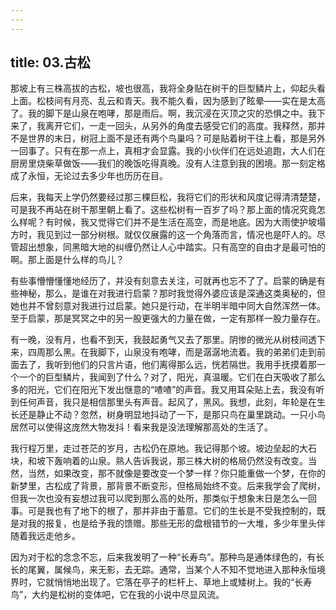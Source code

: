 ```yaml
---
---
---
```

title: 03.古松
---




那坡上有三株高拔的古松，坡也很高，我将全身贴在树干的巨型鳞片上，仰起头看上面。松枝间有月亮、乱云和青天。我不能久看，因为感到了眩晕——实在是太高了。我的脚下是山泉在咆哮，那是雨后。啊，我沉浸在灭顶之灾的恐惧之中。我下来了，我离开它们，一走一回头，从另外的角度去感受它们的高度。我释然，那并不是世界的末日，树冠上面不是还有两个鸟巢吗？可是贴着树干往上看，那是另外一回事了。只有在那一点上，真相才会显露。我的小伙伴们在远处追跑，大人们在厨房里烧柴草做饭——我们的晚饭吃得真晚。没有人注意到我的困境。那一刻定格成了永恒，无论过去多少年也历历在目。

后来，我每天上学仍然要经过那三棵巨松，我将它们的形状和风度记得清清楚楚，可是我不再站在树干那里朝上看了。这些松树有一百岁了吗？那上面的情况究竟怎么样呢？有时候，我又觉得它们并不是生活在高空，而是地底。因为大雨使护坡塌方时，我见到过一部分树根。就仅仅展露的这一个角落而言，情况也是吓人的。尽管超出想象，同黑暗大地的纠缠仍然让人心中踏实。只有高空的自由才是最可怕的啊。那上面是什么样的鸟儿？

有些事懵懵懂懂地经历了，并没有刻意去关注，可就再也忘不了了。启蒙的确是有些神秘，那么，是谁在对我进行启蒙？那时我觉得外婆应该是深通这类奥秘的，但她也并不曾刻意对我进行过启蒙。她只是行动，在半明半暗中同大自然浑然一体。至于启蒙，那是冥冥之中的另一股更强大的力量在做，一定有那样一股力量存在。

有一晚，没有月，也看不到天，我鼓起勇气又去了那里。阴惨的微光从树枝间透下来，四周那么黑。在我脚下，山泉没有咆哮，而是潺潺地流着。我的弟弟们走到前面去了，我听到他们的只言片语，他们离得那么远，恍若隔世。我用手抚摸着那一个一个的巨型鳞片，我闻到了什么？对了，阳光，真温暖。它们在白天吸收了那么多的阳光，它们在阳光下发出惬意的“喳喳”的声音。我又用耳朵贴上去，我没有听到任何声音，我只是相信那里头有声音。起风了，黑风。我想，此刻，年轮是在生长还是静止不动？忽然，树身明显地抖动了一下，是那只鸟在巢里跳动。一只小鸟居然可以使得这庞然大物发抖！看来我是没法理解那高处的生活了。

我行程万里，走过苍茫的岁月，古松仍在原地。我记得那个坡。坡边垒起的大石块，和坡下轰响着的山泉。熟人告诉我说，那三株大树的格局仍然没有改变。当然，当然，如果改变，那不就像是要改变一个梦一样？你只能重做一个梦，在你的新梦里，古松成了背景，那背景不断变形，但格局始终不变。后来我学会了爬树，但我一次也没有妄想过我可以爬到那么高的处所，那类似于想象末日是怎么一回事。可是我也有了地下的根了，那并非由于蓄意。它们的生长是不受我控制的，既是对我的报复，也是给予我的馈赠。那些无形的盘根错节的一大堆，多少年里头伴随着我远走他乡。

因为对于松的念念不忘，后来我发明了一种“长寿鸟”。那种鸟是通体绿色的，有长长的尾翼，属候鸟，来无影，去无踪。通常，当某个人不知不觉地进入那种永恒境界时，它就悄悄地出现了。它落在亭子的栏杆上、草地上或矮树上。我的“长寿鸟”，大约是松树的变体吧，它在我的小说中尽显风流。